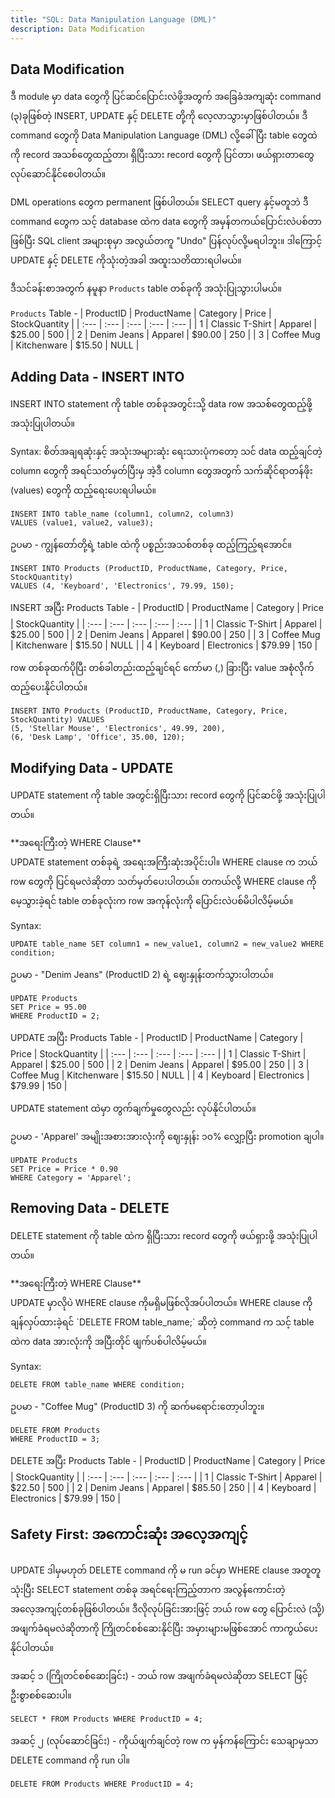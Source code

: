 ```yaml
---
title: "SQL: Data Manipulation Language (DML)"
description: Data Modification
---
```



## Data Modification
ဒီ module မှာ data တွေကို ပြင်ဆင်ပြောင်းလဲဖို့အတွက် အခြေခံအကျဆုံး command (၃)ခုဖြစ်တဲ့ INSERT, UPDATE နှင့် DELETE တို့ကို လေ့လာသွားမှာဖြစ်ပါတယ်။
ဒီ command တွေကို Data Manipulation Language (DML) လို့ခေါ်ပြီး table တွေထဲကို record အသစ်တွေထည့်တာ၊ ရှိပြီးသား record တွေကို ပြင်တာ၊ ဖယ်ရှားတာတွေ လုပ်ဆောင်နိုင်စေပါတယ်။

<Aside title="အရေးကြီးသတိပေးချက်">
    DML operations တွေက permanent ဖြစ်ပါတယ်။ 
SELECT query နှင့်မတူဘဲ ဒီ command တွေက သင့် database ထဲက data တွေကို အမှန်တကယ်ပြောင်းလဲပစ်တာဖြစ်ပြီး
SQL client အများစုမှာ အလွယ်တကူ "Undo" ပြန်လုပ်လို့မရပါဘူး။ ဒါကြောင့် UPDATE နှင့် DELETE ကိုသုံးတဲ့အခါ အထူးသတိထားရပါမယ်။
</Aside>

ဒီသင်ခန်းစာအတွက် နမူနာ `Products` table တစ်ခုကို အသုံးပြုသွားပါမယ်။

`Products` Table - 
| ProductID | ProductName | Category | Price | StockQuantity |
| :--- | :--- | :--- | :--- | :--- |
| 1 | Classic T-Shirt | Apparel | $25.00 | 500 |
| 2 | Denim Jeans | Apparel | $90.00 | 250 |
| 3 | Coffee Mug | Kitchenware | $15.50 | NULL |

## Adding Data - INSERT INTO
INSERT INTO statement ကို table တစ်ခုအတွင်းသို့ data row အသစ်တွေထည့်ဖို့ အသုံးပြုပါတယ်။

Syntax:
စိတ်အချရဆုံးနှင့် အသုံးအများဆုံး ရေးသားပုံကတော့ သင် data ထည့်ချင်တဲ့ column တွေကို အရင်သတ်မှတ်ပြီးမှ
အဲ့ဒီ column တွေအတွက် သက်ဆိုင်ရာတန်ဖိုး (values) တွေကို ထည့်ရေးပေးရပါမယ်။
```
INSERT INTO table_name (column1, column2, column3) 
VALUES (value1, value2, value3);
```

ဥပမာ - ကျွန်တော်တို့ရဲ့ table ထဲကို ပစ္စည်းအသစ်တစ်ခု ထည့်ကြည့်ရအောင်။

```
INSERT INTO Products (ProductID, ProductName, Category, Price, StockQuantity)
VALUES (4, 'Keyboard', 'Electronics', 79.99, 150);
```

INSERT အပြီး Products Table - 
| ProductID | ProductName | Category | Price | StockQuantity |
| :--- | :--- | :--- | :--- | :--- |
| 1 | Classic T-Shirt | Apparel | $25.00 | 500 |
| 2 | Denim Jeans | Apparel | $90.00 | 250 |
| 3 | Coffee Mug | Kitchenware | $15.50 | NULL |
| 4 | Keyboard | Electronics | $79.99 | 150 |

row တစ်ခုထက်ပိုပြီး တစ်ခါတည်းထည့်ချင်ရင် ကော်မာ (,) ခြားပြီး value အစုံလိုက် ထည့်ပေးနိုင်ပါတယ်။
```
INSERT INTO Products (ProductID, ProductName, Category, Price, StockQuantity) VALUES
(5, 'Stellar Mouse', 'Electronics', 49.99, 200),
(6, 'Desk Lamp', 'Office', 35.00, 120);
```

## Modifying Data - UPDATE
UPDATE statement ကို table အတွင်းရှိပြီးသား record တွေကို ပြင်ဆင်ဖို့ အသုံးပြုပါတယ်။

<Aside title="အရေးကြီးသတိပေးချက်">
**အရေးကြီးတဲ့ WHERE Clause** <br />
UPDATE statement တစ်ခုရဲ့ အရေးအကြီးဆုံးအပိုင်းပါ။ 
WHERE clause က ဘယ် row တွေကို ပြင်ရမလဲဆိုတာ သတ်မှတ်ပေးပါတယ်။ 
တကယ်လို့ WHERE clause ကို မေ့သွားခဲ့ရင် table တစ်ခုလုံးက row အကုန်လုံးကို ပြောင်းလဲပစ်မိပါလိမ့်မယ်။
</Aside>

Syntax:
```
UPDATE table_name SET column1 = new_value1, column2 = new_value2 WHERE condition;
```

ဥပမာ - "Denim Jeans" (ProductID 2) ရဲ့ ဈေးနှုန်းတက်သွားပါတယ်။

```
UPDATE Products
SET Price = 95.00
WHERE ProductID = 2;
```
UPDATE အပြီး Products Table -
| ProductID | ProductName | Category | Price | StockQuantity |
| :--- | :--- | :--- | :--- | :--- |
| 1 | Classic T-Shirt | Apparel | $25.00 | 500 |
| 2 | Denim Jeans | Apparel | $95.00 | 250 |
| 3 | Coffee Mug | Kitchenware | $15.50 | NULL |
| 4 | Keyboard | Electronics | $79.99 | 150 |

UPDATE statement ထဲမှာ တွက်ချက်မှုတွေလည်း လုပ်နိုင်ပါတယ်။

ဥပမာ - 'Apparel' အမျိုးအစားအားလုံးကို ဈေးနှုန်း ၁၀% လျှော့ပြီး promotion ချပါ။

```
UPDATE Products
SET Price = Price * 0.90
WHERE Category = 'Apparel';
```

## Removing Data - DELETE
DELETE statement ကို table ထဲက ရှိပြီးသား record တွေကို ဖယ်ရှားဖို့ အသုံးပြုပါတယ်။

<Aside title="အရေးကြီးသတိပေးချက်">
**အရေးကြီးတဲ့ WHERE Clause** <br />
UPDATE မှာလိုပဲ WHERE clause ကိုမရှိမဖြစ်လိုအပ်ပါတယ်။ 
WHERE clause ကို ချန်လှပ်ထားခဲ့ရင် `DELETE FROM table_name;` ဆိုတဲ့ command က သင့် table ထဲက data အားလုံးကို အပြီးတိုင် ဖျက်ပစ်ပါလိမ့်မယ်။
</Aside>

Syntax:
```
DELETE FROM table_name WHERE condition;
```

ဥပမာ - "Coffee Mug" (ProductID 3) ကို ဆက်မရောင်းတော့ပါဘူး။
```
DELETE FROM Products
WHERE ProductID = 3;
```

DELETE အပြီး Products Table - 
| ProductID | ProductName | Category | Price | StockQuantity |
| :--- | :--- | :--- | :--- | :--- |
| 1 | Classic T-Shirt | Apparel | $22.50 | 500 |
| 2 | Denim Jeans | Apparel | $85.50 | 250 |
| 4 | Keyboard | Electronics | $79.99 | 150 |

## Safety First: အကောင်းဆုံး အလေ့အကျင့်

UPDATE ဒါမှမဟုတ် DELETE command ကို မ run ခင်မှာ WHERE clause အတူတူသုံးပြီး SELECT statement တစ်ခု အရင်ရေးကြည့်တာက အလွန်ကောင်းတဲ့ အလေ့အကျင့်တစ်ခုဖြစ်ပါတယ်။ 
ဒီလိုလုပ်ခြင်းအားဖြင့် ဘယ် row တွေ ပြောင်းလဲ (သို့) အဖျက်ခံရမလဲဆိုတာကို ကြိုတင်စစ်ဆေးနိုင်ပြီး အမှားများမဖြစ်အောင် ကာကွယ်ပေးနိုင်ပါတယ်။

အဆင့် ၁ (ကြိုတင်စစ်ဆေးခြင်း) - ဘယ် row အဖျက်ခံရမလဲဆိုတာ SELECT ဖြင့်ဦးစွာစစ်ဆေးပါ။
```
SELECT * FROM Products WHERE ProductID = 4;
```
အဆင့် ၂ (လုပ်ဆောင်ခြင်း) - ကိုယ်ဖျက်ချင်တဲ့ row က မှန်ကန်ကြောင်း သေချာမှသာ DELETE command ကို run ပါ။
```
DELETE FROM Products WHERE ProductID = 4;
```